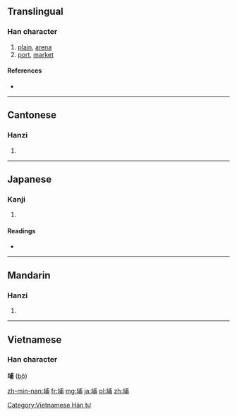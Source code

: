 ==Translingual==

===Han character===
{{Han char|rn=32|rad=土|as=07|sn=10|four=4312<sub>7</sub>|canj=土戈十月 (GIJB)}}

# [[plain]], [[arena]]
# [[port]], [[market]]

====References====
* {{Han ref|kx=0230.121|dkj=05149|hdz=10443.070|uh=57D4|ud=22484|bh=AE48|bd=44616}}

----

==Cantonese==

===Hanzi===
{{yue-hanzi|jyut=|y=bou3}}

# {{defn|lang=yue|sort=土07}}

----

==Japanese==

===Kanji===
{{ja-kanji|grade=|rs=土07}}

# {{defn|lang=ja|sort=土07}}

====Readings====
* {{ja-readings|on=[[ほ]] (ho)|kun=}}

----

==Mandarin==

===Hanzi===
{{cmn-hanzi|pin=[[bù]] ([[bu4]])|wg=pu<sup>4</sup>}}
# {{defn|lang=cmn|sort=土07}}

----

==Vietnamese==
===Han character===
'''埔''' ([[bộ]])

[[Category:Vietnamese Hán tự]]

[[zh-min-nan:埔]]
[[fr:埔]]
[[mg:埔]]
[[ja:埔]]
[[pl:埔]]
[[zh:埔]]